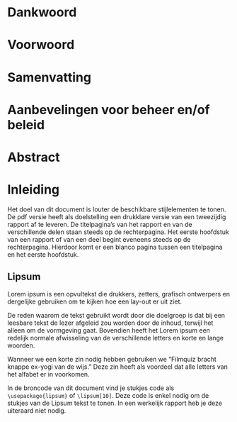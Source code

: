 # Dankwoord {-}

\lipsum[69-74]

# Voorwoord {-}

\lipsum[75-79]

# Samenvatting {-}

\lipsum[80-84]

# Aanbevelingen voor beheer en/of beleid {-}

\lipsum[85-89]

# Abstract {-}

\benglish

\lipsum[89-93]

\eenglish

\mainmatter

# Inleiding 

Het doel van dit document is louter de beschikbare stijlelementen te tonen. De pdf versie heeft als doelstelling een drukklare versie van een tweezijdig rapport af te leveren. De titelpagina's van het rapport en van de verschillende delen staan steeds op de rechterpagina. Het eerste hoofdstuk van een rapport of van een deel begint eveneens steeds op de rechterpagina. Hierdoor komt er een blanco pagina tussen een titelpagina en het eerste hoofdstuk. 

## Lipsum

Lorem ipsum is een opvultekst die drukkers, zetters, grafisch ontwerpers en dergelijke gebruiken om te kijken hoe een lay-out er uit ziet.

De reden waarom de tekst gebruikt wordt door die doelgroep is dat bij een leesbare tekst de lezer afgeleid zou worden door de inhoud, terwijl het alleen om de vormgeving gaat. Bovendien heeft het Lorem ipsum een redelijk normale afwisseling van de verschillende letters en korte en lange woorden.

Wanneer we een korte zin nodig hebben gebruiken we "Filmquiz bracht knappe ex-yogi
van de wijs." Deze zin heeft als voordeel dat alle letters van het alfabet er in voorkomen.

In de broncode van dit document vind je stukjes code als `\usepackage{lipsum}` of `\lipsum[10]`. Deze code is enkel nodig om de stukjes van de Lipsum tekst te tonen. In een werkelijk rapport heb je deze uiteraard niet nodig.

